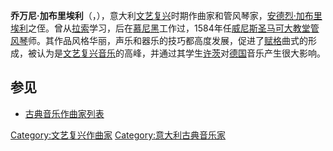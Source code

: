 {{NoteTA
|T=zh-hans:乔万尼·加布里埃利; zh-hant:喬凡尼·嘉布里耶利;
|1=zh-hans:乔万尼·加布里埃利; zh-hant:喬凡尼·嘉布里耶利;
|2=zh-hans:加布里埃利; zh-hant:嘉布里耶利;
}}
{{Infobox classical
| 中文名 = 乔万尼·加布里埃利
| 画像 = 
| 附注 =      
| 原文名 = Giovanni Gabrieli 
| 国别 = 意大利    
| 出生日期 = 1554或1557年
| 出生地 = 威尼斯
| 逝世日期 = 1612年8月12日
| 逝世地 = 威尼斯
| 所属时期 = 文艺复兴
| 所属乐派 = 威尼斯乐派 
| 擅长作品类型 = 合唱音乐，键盘乐，器乐合奏曲
| 代表作 = 大量经文歌，《圣乐交响曲》，管风琴曲，器乐合奏曲
| 师从 = [[安德烈·加布里埃利|安德烈·加布里埃利]]，[[拉絮斯|拉絮斯]]
| 学生 = [[许茨|许茨]]
| 官方网站 = 
}}

'''乔万尼·加布里埃利'''（{{lang-it|'''Giovanni Gabrieli'''}}，{{bd|1554或1557年||1612年|8月12日}}），意大利[[文艺复兴音乐|文艺复兴]]时期作曲家和管风琴家，[[安德烈·加布里埃利|安德烈·加布里埃利]]之侄。曾从[[拉索|拉索]]学习，后在[[慕尼黑|慕尼黑]]工作过，1584年任[[威尼斯|威尼斯]][[圣马可大教堂|圣马可大教堂]][[管风琴|管风琴]]师。其作品风格华丽，声乐和器乐的技巧都高度发展，促进了[[赋格|赋格]]曲式的形成，被认为是[[文艺复兴音乐|文艺复兴音乐]]的高峰，并通过其学生[[许茨|许茨]]对[[德国|德国]]音乐产生很大影响。

== 参见 ==
* [[古典音乐作曲家列表|古典音乐作曲家列表]]
{{巴洛克音樂}}
{{Authority control}}

{{DEFAULTSORT:Gabrieli, Giovanni}}
[[Category:文艺复兴作曲家|Category:文艺复兴作曲家]]
[[Category:意大利古典音乐家|Category:意大利古典音乐家]]